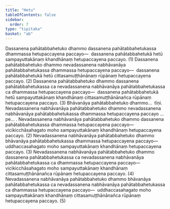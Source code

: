 ```yaml
---
title: "Hetu"
tableOfContents: false
sidebar:
  order: 7
type: "tipitaka"
basket: "ab"
---
```



<DynamicBreadcrumb />

<Division number="75">

<Paragraph number="1268">
Dassanena pahātabbahetuko dhammo dassanena pahātabbahetukassa dhammassa hetupaccayena paccayo—  dassanena pahātabbahetukā hetū sampayuttakānaṃ khandhānaṃ hetupaccayena paccayo. (1)
</Paragraph>

<Paragraph number="1269">
Dassanena pahātabbahetuko dhammo nevadassanena nabhāvanāya pahātabbahetukassa dhammassa hetupaccayena paccayo—  dassanena pahātabbahetukā hetū cittasamuṭṭhānānaṃ rūpānaṃ hetupaccayena paccayo. (2)
</Paragraph>

<Paragraph number="1270">
Dassanena pahātabbahetuko dhammo dassanena pahātabbahetukassa ca nevadassanena nabhāvanāya pahātabbahetukassa ca dhammassa hetupaccayena paccayo—  dassanena pahātabbahetukā hetū sampayuttakānaṃ khandhānaṃ cittasamuṭṭhānānañca rūpānaṃ hetupaccayena paccayo. (3)
</Paragraph>

<Paragraph number="1271">
Bhāvanāya pahātabbahetuko dhammo…  tīṇi.
</Paragraph>

</Division>
<Division number="76">

<Paragraph number="1272">
Nevadassanena nabhāvanāya pahātabbahetuko dhammo nevadassanena nabhāvanāya pahātabbahetukassa dhammassa hetupaccayena paccayo …pe… .
</Paragraph>

<Paragraph number="1273">
Nevadassanena nabhāvanāya pahātabbahetuko dhammo dassanena pahātabbahetukassa dhammassa hetupaccayena paccayo—  vicikicchāsahagato moho sampayuttakānaṃ khandhānaṃ hetupaccayena paccayo. (2)
</Paragraph>

<Paragraph number="1274">
Nevadassanena nabhāvanāya pahātabbahetuko dhammo bhāvanāya pahātabbahetukassa dhammassa hetupaccayena paccayo—  uddhaccasahagato moho sampayuttakānaṃ khandhānaṃ hetupaccayena paccayo. (3)
</Paragraph>

<Paragraph number="1275">
Nevadassanena nabhāvanāya pahātabbahetuko dhammo dassanena pahātabbahetukassa ca nevadassanena nabhāvanāya pahātabbahetukassa ca dhammassa hetupaccayena paccayo—  vicikicchāsahagato moho sampayuttakānaṃ khandhānaṃ cittasamuṭṭhānānañca rūpānaṃ hetupaccayena paccayo. (4)
</Paragraph>

<Paragraph number="1276">
Nevadassanena nabhāvanāya pahātabbahetuko dhammo bhāvanāya pahātabbahetukassa ca nevadassanena nabhāvanāya pahātabbahetukassa ca dhammassa hetupaccayena paccayo—  uddhaccasahagato moho sampayuttakānaṃ khandhānaṃ cittasamuṭṭhānānañca rūpānaṃ hetupaccayena paccayo. (5)
</Paragraph>
</Division>
